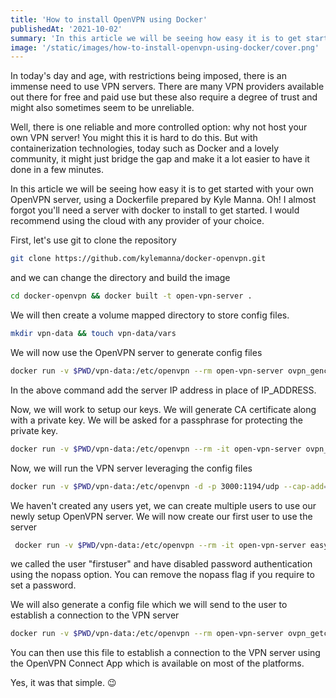 ```yaml
---
title: 'How to install OpenVPN using Docker'
publishedAt: '2021-10-02'
summary: 'In this article we will be seeing how easy it is to get started with your own OpenVPN server.'
image: '/static/images/how-to-install-openvpn-using-docker/cover.png'
---
```


In today's day and age, with restrictions being imposed, there is an immense need to use VPN servers. There are many VPN providers available out there for free and paid use but these also require a degree of trust and might also sometimes seem to be unreliable.

Well, there is one reliable and more controlled option: why not host your own VPN server! You might this it is hard to do this. But with containerization technologies, today such as Docker and a lovely community, it might just bridge the gap and make it a lot easier to have it done in a few minutes.

In this article we will be seeing how easy it is to get started with your own OpenVPN server, using a Dockerfile prepared by Kyle Manna. Oh! I almost forgot you'll need a server with docker to install to get started. I would recommend using the cloud with any provider of your choice.

First, let's use git to clone the repository

```bash
git clone https://github.com/kylemanna/docker-openvpn.git
```

and we can change the directory and build the image

```bash
cd docker-openvpn && docker built -t open-vpn-server .
```

We will then create a volume mapped directory to store config files.

```bash
mkdir vpn-data && touch vpn-data/vars
```

We will now use the OpenVPN server to generate config files

```bash
docker run -v $PWD/vpn-data:/etc/openvpn --rm open-vpn-server ovpn_genconfig -u udp://IP_ADDRESS:3000
```

In the above command add the server IP address in place of IP_ADDRESS.

Now, we will work to setup our keys. We will generate CA certificate along with a private key. We will be asked for a passphrase for protecting the private key.

```bash
docker run -v $PWD/vpn-data:/etc/openvpn --rm -it open-vpn-server ovpn_initpki
```

Now, we will run the VPN server leveraging the config files

```bash
docker run -v $PWD/vpn-data:/etc/openvpn -d -p 3000:1194/udp --cap-add=NET_ADMIN open-vpn-server
```

We haven't created any users yet, we can create multiple users to use our newly setup OpenVPN server. We will now create our first user to use the server

```bash
 docker run -v $PWD/vpn-data:/etc/openvpn --rm -it open-vpn-server easyrsa build-client-full firstuser nopass
```

we called the user "firstuser" and have disabled password authentication using the nopass option. You can remove the nopass flag if you require to set a password.

We will also generate a config file which we will send to the user to establish a connection to the VPN server

```bash
docker run -v $PWD/vpn-data:/etc/openvpn --rm open-vpn-server ovpn_getclient firstuser > firstuser.ovpn
```

You can then use this file to establish a connection to the VPN server using the OpenVPN Connect App which is available on most of the platforms.

Yes, it was that simple. 😉
